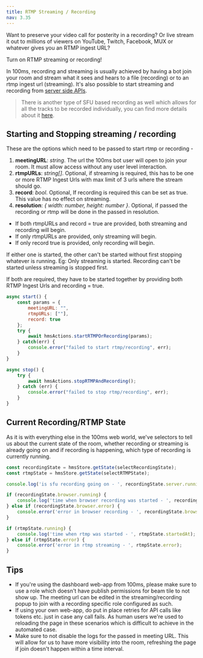 ```yaml
---
title: RTMP Streaming / Recording
nav: 3.35
---
```


Want to preserve your video call for posterity in a recording?
Or live stream it out to millions of viewers on YouTube, Twitch, Facebook, MUX or whatever gives you an RTMP ingest URL?

Turn on RTMP streaming or recording!

In 100ms, recording and streaming is usually achieved by having a bot join your room
and stream what it sees and hears to a file (recording) or to an rtmp ingest url (streaming).
It's also possible to start streaming and recording from [server side APIs](/server-side/v2/destinations/rtmp-streaming-and-browser-recording).

> There is another type
> of SFU based recording as well which allows for all the tracks to be recorded individually, you can find more details about it
> [here](/server-side/v2/destinations/recording).

## Starting and Stopping streaming / recording

These are the options which need to be passed to start rtmp or recording -

1. **meetingURL**: _string_. The url the 100ms bot user will open to join your room. It must allow access without any user level interaction.
2. **rtmpURLs**: _string[]_. Optional, if streaming is required, this has to be one or more RTMP Ingest Urls with max limit of 3 urls where the stream should go.
3. **record**: _bool_. Optional, If recording is required this can be set as true. This value has no effect on streaming.
4. **resolution**: _{ width: number, height: number }_. Optional, if passed the recording or rtmp will be done in the passed in resolution.

-   If both rtmpURLs and record = true are provided, both streaming and recording will begin.
-   If only rtmpURLs are provided, only streaming will begin.
-   If only record true is provided, only recording will begin.

If either one is started, the other can't be started without first stopping whatever is running.
Eg: Only streaming is started. Recording can't be started unless streaming is stopped first.

If both are required, they have to be started together by providing both RTMP Ingest Urls and recording = true.

```js
async start() {
    const params = {
        meetingURL: "",
        rtmpURLs: [""],
        record: true
    };
    try {
        await hmsActions.startRTMPOrRecording(params);
    } catch(err) {
        console.error("failed to start rtmp/recording", err);
    }
}

async stop() {
    try {
        await hmsActions.stopRTMPAndRecording();
    } catch (err) {
        console.error("failed to stop rtmp/recording", err);
    }
}

```

## Current Recording/RTMP State

As it is with everything else in the 100ms web world, we've selectors to tell us about the current state of the room,
whether recording or streaming is already going on and if recording is happening, which type of recording is currently running.

```js
const recordingState = hmsStore.getState(selectRecordingState);
const rtmpState = hmsStore.getState(selectRTMPState);

console.log('is sfu recording going on - ', recordingState.server.running);

if (recordingState.browser.running) {
    console.log('time when browser recording was started - ', recordingState.browser.startedAt);
} else if (recordingState.browser.error) {
    console.error('error in browser recording - ', recordingState.browser.error);
}

if (rtmpState.running) {
    console.log('time when rtmp was started - ', rtmpState.startedAt);
} else if (rtmpState.error) {
    console.error('error in rtmp streaming - ', rtmpState.error);
}
```

## Tips

-   If you're using the dashboard web-app from 100ms, please make sure to use a role which doesn't have publish permissions for beam tile to not show up.
    The meeting url can be edited in the streaming/recording popup to join with a recording specific role configured as such.
-   If using your own web-app, do put in place retries for API calls like tokens etc. just in case any call fails. As human users we're
    used to reloading the page in these scenarios which is difficult to achieve in the automated case.
-   Make sure to not disable the logs for the passed in meeting URL. This will allow for us to have more visibility into the room, refreshing the page
    if join doesn't happen within a time interval.
